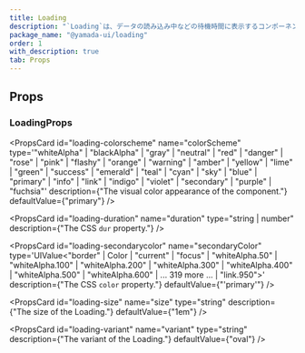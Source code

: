 ```yaml
---
title: Loading
description: "`Loading`は、データの読み込み中などの待機時間に表示するコンポーネントです。"
package_name: "@yamada-ui/loading"
order: 1
with_description: true
tab: Props
---
```


## Props

### LoadingProps

<PropsCard
  id="loading-colorscheme"
  name="colorScheme"
  type='"whiteAlpha" | "blackAlpha" | "gray" | "neutral" | "red" | "danger" | "rose" | "pink" | "flashy" | "orange" | "warning" | "amber" | "yellow" | "lime" | "green" | "success" | "emerald" | "teal" | "cyan" | "sky" | "blue" | "primary" | "info" | "link" | "indigo" | "violet" | "secondary" | "purple" | "fuchsia"'
  description={"The visual color appearance of the component."}
  defaultValue={"primary"}
/>

<PropsCard
  id="loading-duration"
  name="duration"
  type="string | number"
  description={"The CSS `dur` property."}
/>

<PropsCard
  id="loading-message"
  name="message"
  type="type ONLY_FOR_FORMAT =
  | string
  | number
  | boolean
  | ReactElement<any, string | JSXElementConstructor<any>>
  | Iterable<ReactNode>
  | ReactPortal"
/>

<PropsCard
  id="loading-secondarycolor"
  name="secondaryColor"
  type='UIValue<"border" | Color | "current" | "focus" | "whiteAlpha.50" | "whiteAlpha.100" | "whiteAlpha.200" | "whiteAlpha.300" | "whiteAlpha.400" | "whiteAlpha.500" | "whiteAlpha.600" | ... 319 more ... | "link.950">'
  description={"The CSS `color` property."}
  defaultValue={"'primary'"}
/>

<PropsCard
  id="loading-size"
  name="size"
  type="string"
  description={"The size of the Loading."}
  defaultValue={"1em"}
/>

<PropsCard
  id="loading-variant"
  name="variant"
  type="string"
  description={"The variant of the Loading."}
  defaultValue={"oval"}
/>
